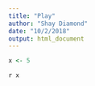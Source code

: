 ```yaml
---
title: "Play"
author: "Shay Diamond"
date: "10/2/2018"
output: html_document
---
```

```r
x <- 5
```

`r x`